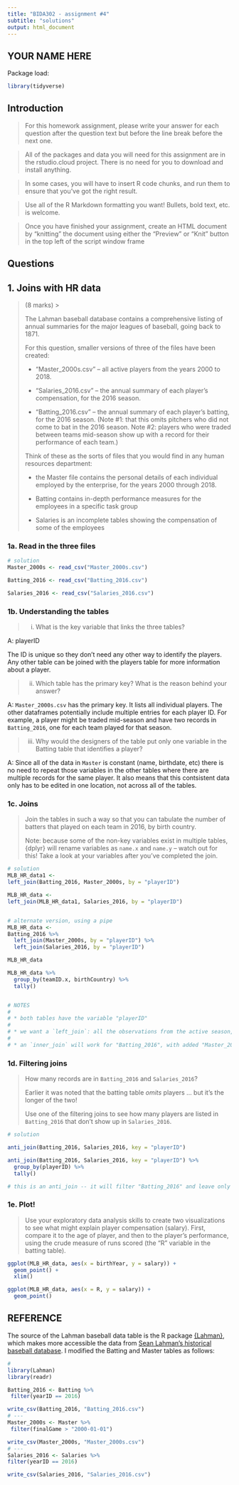 ```yaml
---
title: "BIDA302 - assignment #4"
subtitle: "solutions"
output: html_document
---
```


## YOUR NAME HERE


Package load:
```r
library(tidyverse)
```


## Introduction

> For this homework assignment, please write your answer for each question after the question text but before the line break before the next one.

> All of the packages and data you will need for this assignment are in the rstudio.cloud project. There is no need for you to download and install anything.

> In some cases, you will have to insert R code chunks, and run them to ensure that you've got the right result.

> Use all of the R Markdown formatting you want! Bullets, bold text, etc. is welcome.

> Once you have finished your assignment, create an HTML document by "knitting" the document using either the "Preview" or "Knit" button in the top left of the script window frame


## Questions


## 1. Joins with HR data
> (8 marks)
> >
> 
> The Lahman baseball database contains a comprehensive listing of annual summaries for the major leagues of baseball, going back to 1871. 
> 
> For this question, smaller versions of three of the files have been created:
> 
> * "Master_2000s.csv" -- all active players from the years 2000 to 2018.
> 
> * "Salaries_2016.csv" -- the annual summary of each player's compensation, for the 2016 season.
> 
> * "Batting_2016.csv" -- the annual summary of each player's batting, for the 2016 season. (Note #1: that this omits pitchers who did not come to bat in the 2016 season. Note #2: players who were traded between teams mid-season show up with a record for their performance of each team.)
> 
> Think of these as the sorts of files that you would find in any human resources department: 
>
> * the Master file contains the personal details of each individual employed by the enterprise, for the years 2000 through 2018.
>
> * Batting contains in-depth performance measures for the employees in a specific task group
>
> * Salaries is an incomplete tables showing the compensation of some of the employees


### 1a. Read in the three files

```r
# solution
Master_2000s <- read_csv("Master_2000s.csv")

Batting_2016 <- read_csv("Batting_2016.csv")

Salaries_2016 <- read_csv("Salaries_2016.csv")

```

### 1b. Understanding the tables

> i. What is the key variable that links the three tables?

A: playerID

The ID is unique so they don’t need any other way to identify the players. Any other table can be joined with the players table for more information about a player.
 
> ii. Which table has the primary key? What is the reason behind your answer?

A: `Master_2000s.csv` has the primary key. It lists all individual players. The other dataframes potentially include multiple entries for each player ID. For example, a player might be traded mid-season and have two records in `Batting_2016`, one for each team played for that season. 

> iii. Why would the designers of the table put only one variable in the Batting table that identifies a player?

A: Since all of the data in `Master` is constant (name, birthdate, etc) there is no need to repeat those variables in the other tables where there are multiple records for the same player. It also means that this contsistent data only has to be edited in one location, not across all of the tables.

### 1c. Joins

> Join the tables in such a way so that you can tabulate the number of batters that played on each team in 2016, by birth country.
>
> Note: because some of the non-key variables exist in multiple tables, {dplyr} will rename variables as `name.x` and `name.y` -- watch out for this! Take a look at your variables after you've completed the join.

```r
# solution
MLB_HR_data1 <- 
left_join(Batting_2016, Master_2000s, by = "playerID")

MLB_HR_data <- 
left_join(MLB_HR_data1, Salaries_2016, by = "playerID")


# alternate version, using a pipe
MLB_HR_data <- 
Batting_2016 %>%
  left_join(Master_2000s, by = "playerID") %>% 
  left_join(Salaries_2016, by = "playerID")

MLB_HR_data

MLB_HR_data %>% 
  group_by(teamID.x, birthCountry) %>% 
  tally() 


# NOTES
#
# * both tables have the variable "playerID"
# 
# * we want a `left_join`: all the observations from the active season, and adding the country of birth variable from "Master"
#
# * an `inner_join` will work for "Batting_2016", with added "Master_2000s" because all players are listed in both. Adding "Salaries_2016" using an inner join will drop the records of players for whom there is no salary data


```


### 1d. Filtering joins

> How many records are in `Batting_2016` and `Salaries_2016`?
>
> Earlier it was noted that the batting table _omits_ players ... but it's the longer of the two!
> 
> Use one of the filtering joins to see how many players are listed in `Batting_2016` that don't show up in `Salaries_2016`.


```r
# solution

anti_join(Batting_2016, Salaries_2016, key = "playerID")

anti_join(Batting_2016, Salaries_2016, key = "playerID") %>% 
  group_by(playerID) %>% 
  tally()

# this is an anti_join -- it will filter "Batting_2016" and leave only those records where there is on matching record in "Salaries_2016

```


### 1e. Plot!

> Use your exploratory data analysis skills to create two visualizations to see what might explain player compensation (salary). First, compare it to the age of player, and then to the player's performance, using the crude measure of runs scored (the "R" variable in the batting table).
> 

```r
ggplot(MLB_HR_data, aes(x = birthYear, y = salary)) +
  geom_point() +
  xlim()
```



```r
ggplot(MLB_HR_data, aes(x = R, y = salary)) +
  geom_point()
```



## REFERENCE

The source of the Lahman baseball data table is the R package [{Lahman}](https://cran.r-project.org/web/packages/Lahman/index.html), which makes more accessible the data from [Sean Lahman's historical baseball database](http://www.seanlahman.com/baseball-archive/statistics/). I modified the Batting and Master tables as follows:

```r
# 
library(Lahman)
library(readr)

Batting_2016 <- Batting %>%
 filter(yearID == 2016)

write_csv(Batting_2016, "Batting_2016.csv")
# ---
Master_2000s <- Master %>%
 filter(finalGame > "2000-01-01")

write_csv(Master_2000s, "Master_2000s.csv")
# ---
Salaries_2016 <- Salaries %>% 
filter(yearID == 2016)

write_csv(Salaries_2016, "Salaries_2016.csv")



```







